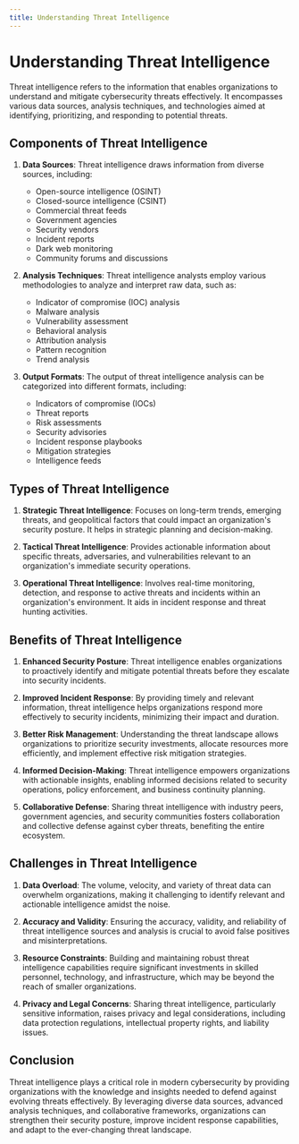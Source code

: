 ```yaml
---
title: Understanding Threat Intelligence
---
```


# Understanding Threat Intelligence

Threat intelligence refers to the information that enables organizations to understand and mitigate cybersecurity threats effectively. It encompasses various data sources, analysis techniques, and technologies aimed at identifying, prioritizing, and responding to potential threats.

## Components of Threat Intelligence

1. **Data Sources**: Threat intelligence draws information from diverse sources, including:
   - Open-source intelligence (OSINT)
   - Closed-source intelligence (CSINT)
   - Commercial threat feeds
   - Government agencies
   - Security vendors
   - Incident reports
   - Dark web monitoring
   - Community forums and discussions

2. **Analysis Techniques**: Threat intelligence analysts employ various methodologies to analyze and interpret raw data, such as:
   - Indicator of compromise (IOC) analysis
   - Malware analysis
   - Vulnerability assessment
   - Behavioral analysis
   - Attribution analysis
   - Pattern recognition
   - Trend analysis

3. **Output Formats**: The output of threat intelligence analysis can be categorized into different formats, including:
   - Indicators of compromise (IOCs)
   - Threat reports
   - Risk assessments
   - Security advisories
   - Incident response playbooks
   - Mitigation strategies
   - Intelligence feeds

## Types of Threat Intelligence

1. **Strategic Threat Intelligence**: Focuses on long-term trends, emerging threats, and geopolitical factors that could impact an organization's security posture. It helps in strategic planning and decision-making.

2. **Tactical Threat Intelligence**: Provides actionable information about specific threats, adversaries, and vulnerabilities relevant to an organization's immediate security operations.

3. **Operational Threat Intelligence**: Involves real-time monitoring, detection, and response to active threats and incidents within an organization's environment. It aids in incident response and threat hunting activities.

## Benefits of Threat Intelligence

1. **Enhanced Security Posture**: Threat intelligence enables organizations to proactively identify and mitigate potential threats before they escalate into security incidents.

2. **Improved Incident Response**: By providing timely and relevant information, threat intelligence helps organizations respond more effectively to security incidents, minimizing their impact and duration.

3. **Better Risk Management**: Understanding the threat landscape allows organizations to prioritize security investments, allocate resources more efficiently, and implement effective risk mitigation strategies.

4. **Informed Decision-Making**: Threat intelligence empowers organizations with actionable insights, enabling informed decisions related to security operations, policy enforcement, and business continuity planning.

5. **Collaborative Defense**: Sharing threat intelligence with industry peers, government agencies, and security communities fosters collaboration and collective defense against cyber threats, benefiting the entire ecosystem.

## Challenges in Threat Intelligence

1. **Data Overload**: The volume, velocity, and variety of threat data can overwhelm organizations, making it challenging to identify relevant and actionable intelligence amidst the noise.

2. **Accuracy and Validity**: Ensuring the accuracy, validity, and reliability of threat intelligence sources and analysis is crucial to avoid false positives and misinterpretations.

3. **Resource Constraints**: Building and maintaining robust threat intelligence capabilities require significant investments in skilled personnel, technology, and infrastructure, which may be beyond the reach of smaller organizations.

4. **Privacy and Legal Concerns**: Sharing threat intelligence, particularly sensitive information, raises privacy and legal considerations, including data protection regulations, intellectual property rights, and liability issues.

## Conclusion

Threat intelligence plays a critical role in modern cybersecurity by providing organizations with the knowledge and insights needed to defend against evolving threats effectively. By leveraging diverse data sources, advanced analysis techniques, and collaborative frameworks, organizations can strengthen their security posture, improve incident response capabilities, and adapt to the ever-changing threat landscape.
